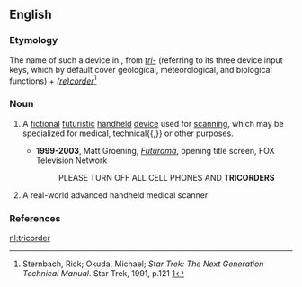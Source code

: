 ==English==
{{wikipedia}}

===Etymology===
The name of such a device in ''{{w|lang=en|Star Trek}}'', from ''[[tri-]]'' (referring to its three device input keys, which by default cover geological, meteorological, and biological functions) + ''[[recorder|(re)corder]]''<ref> Sternbach, Rick; Okuda, Michael; ''Star Trek: The Next Generation Technical Manual''. Star Trek, 1991, p.121 [http://www.scribd.com/full/17602666?access_key=key-dm7ej6psh7rcsxbyhjy] </ref>

===Noun===
{{en-noun}}

# {{context|lang=en|fiction}} A [[fictional]] [[futuristic]] [[handheld]] [[device]] used for [[scan]]ning, which may be specialized for medical, technical{{,}} or other purposes.
#* '''1999-2003''', Matt Groening, ''[[w:Futurama|Futurama]]'', opening title screen, FOX Television Network
#*: PLEASE TURN OFF ALL CELL PHONES AND '''TRICORDERS'''
# {{context|lang=en|slang}} A real-world advanced handheld medical scanner

===References===
<references/>

[[nl:tricorder]]